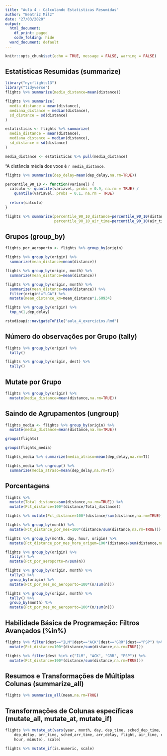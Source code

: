 ```yaml
---
title: "Aula 4 - Calculando Estatisticas Resumidas"
author: "Beatriz Milz"
date: "27/03/2020"
output:
  html_document:
    df_print: paged
    code_folding: hide
  word_document: default
---
```


```r
knitr::opts_chunk$set(echo = TRUE, message = FALSE, warning = FALSE)
```

## Estatísticas Resumidas (summarize)

```r
library("nycflights13")
library("tidyverse")
flights %>% summarize(media_distance=mean(distance))
```


```r
flights %>% summarize(
  media_distance = mean(distance),
  mediana_distance = median(distance),
  sd_distance = sd(distance)
)
```

```r
estatisticas <- flights %>% summarize(
  media_distance = mean(distance),
  mediana_distance = median(distance),
  sd_distance = sd(distance)
)

media_distance <- estatisticas %>% pull(media_distance)
```

"A distância média dos voos é `r media_distance`.



```r
flights %>% summarize(dep_delay=mean(dep_delay,na.rm=TRUE))
```

```r
percentile_90_10 <- function(variavel) {
  calculo <- quantile(variavel, probs = 0.9, na.rm = TRUE) /
    quantile(variavel, probs = 0.1, na.rm = TRUE)
  
  return(calculo)
}
```

```r
flights %>% summarize(percentile_90_10_distance=percentile_90_10(distance),
                      percentile_90_10_air_time=percentile_90_10(air_time))
```

## Grupos (group_by)

```r
flights_por_aeroporto <- flights %>% group_by(origin)
```

```r
flights %>% group_by(origin) %>% 
  summarize(mean_distance=mean(distance))
```

```r
flights %>% group_by(origin, month) %>% 
  summarize(mean_distance=mean(distance))
```

```r
flights %>% group_by(origin, month) %>% 
  summarize(mean_distance=mean(distance)) %>%
  filter(origin!="LGA") %>%
  mutate(mean_distance_km=mean_distance*1.60934)
```

```r
flights %>% group_by(origin) %>%
  top_n(1,dep_delay)
```


```r
rstudioapi::navigateToFile("aula_4_exercicios.Rmd")
```

## Número do observações por Grupo (tally)


```r
flights %>% group_by(origin) %>% 
  tally()
```


```r
flights %>% group_by(origin, dest) %>% 
  tally()
```

## Mutate por Grupo

```r
flights %>% group_by(origin) %>%
  mutate(media_distance=mean(distance,na.rm=TRUE))
```

## Saindo de Agrupamentos (ungroup)

```r
flights_media <- flights %>% group_by(origin) %>%
  mutate(media_distance=mean(distance,na.rm=TRUE))

groups(flights)

groups(flights_media)
```

```r
flights_media %>% summarize(media_atraso=mean(dep_delay,na.rm=T))
```

```r
flights_media %>% ungroup() %>% 
  summarize(media_atraso=mean(dep_delay,na.rm=T))
```

## Porcentagens

```r
flights %>% 
  mutate(Total_distance=sum(distance,na.rm=TRUE)) %>% 
  mutate(Pct_distance=100*(distance/Total_distance))

```

```r
flights %>% mutate(Pct_distance=100*(distance/sum(distance,na.rm=TRUE)))
```

```r
flights %>% group_by(month) %>% 
  mutate(Pct_distance_por_mes=100*(distance/sum(distance,na.rm=TRUE)))
```

```r
flights %>% group_by(month, day, hour, origin) %>% 
  mutate(Pct_distance_por_mes_hora_origem=100*(distance/sum(distance,na.rm=TRUE)))
```

```r
flights %>% group_by(origin) %>% 
  tally() %>%
  mutate(Pct_por_aeroporto=n/sum(n))
```

```r
flights %>% group_by(origin, month) %>% 
  tally() %>%
  group_by(origin) %>% 
  mutate(Pct_por_mes_no_aeroporto=100*(n/sum(n)))
```

```r
flights %>% group_by(origin, month) %>% 
  tally() %>%
  group_by(month) %>% 
  mutate(Pct_por_mes_no_aeroporto=100*(n/sum(n)))
```

## Habilidade Básica de Programação: Filtros Avançados (%in%)
```r
flights %>% filter(dest=="ILM"|dest=="ACK"|dest=="GRR"|dest=="PSP") %>%
  mutate(Pct_distance=100*(distance/sum(distance,na.rm=TRUE)))
```

```r
flights %>% filter(dest %in% c("ILM", "ACK", "GRR", "PSP")) %>%
  mutate(Pct_distance=100*(distance/sum(distance,na.rm=TRUE)))
```

## Resumos e Transformações de Múltiplas Colunas (summarize_all)

```r
flights %>% summarize_all(mean,na.rm=TRUE)
```

## Transformações de Colunas específicas (mutate_all, mutate_at, mutate_if)

```r
flights %>% mutate_at(vars(year, month, day, dep_time, sched_dep_time, 
    dep_delay, arr_time, sched_arr_time, arr_delay, flight, air_time, distance, 
    hour, minute), scale)
```

```r
flights %>% mutate_if(is.numeric, scale)
```

